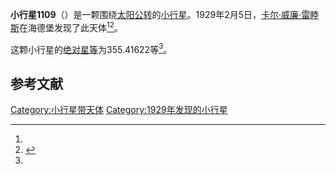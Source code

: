 {{Infobox planet
| bgcolour = #FFFFC0
| name = 1109 Tata
| symbol = 
| image = 
| caption = 
| discovery = yes
| discovery_ref = 
| discoverer = [[卡尔·威廉·雷睦斯|卡尔·威廉·雷睦斯]]
| discovery_site = [[海德堡|海德堡]] 
| discovered = 1929年2月5日
| designations = yes
| mp_name = 
| named_after = 
| alt_names = 1929 CU/ 1925 QE / 1964 HA
| mp_category = [[外小行星带|外小行星带]]
| orbit_ref = <ref name="a">[http://ssd.jpl.nasa.gov/sbdb.cgi?sstr=1109 1109 Tata] {{Wayback|url=http://ssd.jpl.nasa.gov/sbdb.cgi?sstr=1109 |date=20210720050652 }}，小行星數據庫瀏覽器（JPL Small-Body Database Browser）－[[美国国家航空航天局|美国国家航空航天局]]喷气推进实验室</ref>
| epoch = 2456400.5 (2013年4月18日更新)
| aphelion = {{convert|3.5542322|AU|km|3|abbr=on|lk=out}}
| perihelion = {{convert|2.8993106|AU|km|3|abbr=on}}
| semimajor = {{convert|3.2267714|AU|km|3|abbr=on}}
| eccentricity = 0.1014825
| period = 2117.145544 [[日|日]]<br />5.8[[儒略年|儒略年]]
| avg_speed = 
| inclination = 4.13884
| asc_node = 268.35145
| mean_anomaly = 
| arg_peri = 355.41622
| satellites = 
| physical_characteristics = yes
| dimensions = 
| mass = 
| density = 
| surface_grav = 
| escape_velocity = 
| sidereal_day = 
| axial_tilt = 
| pole_ecliptic_lat = 
| pole_ecliptic_lon = 
| albedo = 
| temperatures= 
| temp_name1 = 
| mean_temp_1 = 
| max_temp_1 = 
| temp_name2 = 
| max_temp_2 = 
| spectral_type = 
| abs_magnitude = 355.41622
}}

'''小行星1109'''（{{lang-en|1109 Tata}}）是一颗围绕[[太阳|太阳]][[公转|公转]]的[[小行星|小行星]]。1929年2月5日，[[卡尔·威廉·雷睦斯|卡尔·威廉·雷睦斯]]在海德堡发现了此天体<ref name="a" /><ref>{{cite news|title=小行星列表|url=http://cfa-www.harvard.edu/iau/lists/NumberedMPs.txt|accessdate=2013-07-08|newspaper=哈佛大学|archive-date=2008-05-17|archive-url=https://web.archive.org/web/20080517010638/http://cfa-www.harvard.edu/iau/lists/NumberedMPs.txt|dead-url=no}}</ref>。

这颗小行星的[[绝对星等|绝对星等]]为355.41622等<ref name="a" />。

==参考文献==
{{reflist}}
{{Minor Planet Number|[[小行星1108|小行星1108]]|[[小行星1110|小行星1110]]}}

{{小天体}}

[[Category:小行星带天体|Category:小行星带天体]]
[[Category:1929年发现的小行星|Category:1929年发现的小行星]]

{{asteroid-stub}}